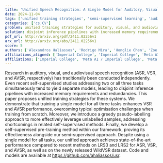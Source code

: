 ```yaml
---
title: 'Unified Speech Recognition: A Single Model for Auditory, Visual, and Audiovisual Inputs'
date: 2024-11-04
tags: ['unified training strategies', 'semi-supervised learning', 'auditory speech recognition', 'audiovisual speech recognition', 'state-of-the-art performance', 'visual speech recognition', 'self-supervised learning', 'pseudo-labelling']
categories: ['cs.CV']
problem: unified training strategies for auditory, visual, and audiovisual speech recognition
solution: disjoint inference pipelines with increased memory requirements and redundancies
pdf_url: http://arxiv.org/pdf/2411.02256v1
arx_url: http://arxiv.org/abs/2411.02256v1
score: 5
authors: ['Alexandros Haliassos', 'Rodrigo Mira', 'Honglie Chen', 'Zoe Landgraf', 'Stavros Petridis', 'Maja Pantic']
affiliations_aligned: ['Imperial College', 'Imperial College', 'Meta AI', 'Meta AI', 'Meta AI / Imperial College', 'Meta AI / Imperial College']
affiliations: ['Imperial College', 'Meta AI / Imperial College', 'Meta AI']
---
```



Research in auditory, visual, and audiovisual speech recognition (ASR, VSR, and AVSR, respectively) has traditionally been conducted independently. Even recent self-supervised studies addressing two or all three tasks simultaneously tend to yield separate models, leading to disjoint inference pipelines with increased memory requirements and redundancies. This paper proposes unified training strategies for these systems. We demonstrate that training a single model for all three tasks enhances VSR and AVSR performance, overcoming typical optimisation challenges when training from scratch. Moreover, we introduce a greedy pseudo-labelling approach to more effectively leverage unlabelled samples, addressing shortcomings in related self-supervised methods. Finally, we develop a self-supervised pre-training method within our framework, proving its effectiveness alongside our semi-supervised approach. Despite using a single model for all tasks, our unified approach achieves state-of-the-art performance compared to recent methods on LRS3 and LRS2 for ASR, VSR, and AVSR, as well as on the newly released WildVSR dataset. Code and models are available at https://github.com/ahaliassos/usr.
